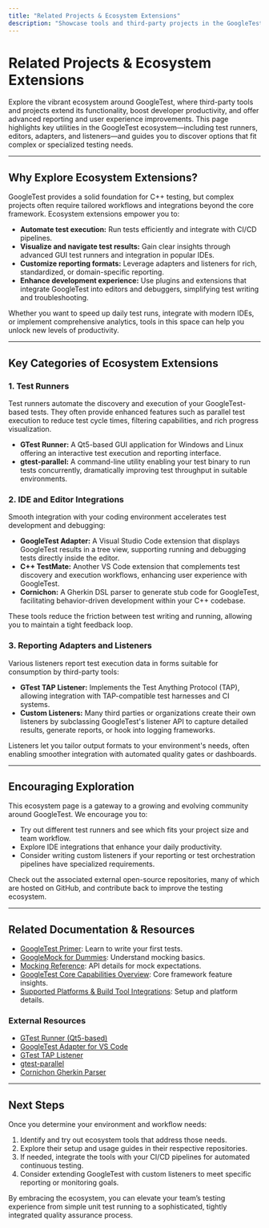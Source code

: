 ```yaml
---
title: "Related Projects & Ecosystem Extensions"
description: "Showcase tools and third-party projects in the GoogleTest ecosystem—test runners, editors, adapters, and listeners—that enhance developer workflows or offer advanced reporting and UX. Encourage further exploration for advanced needs."
---
```


# Related Projects & Ecosystem Extensions

Explore the vibrant ecosystem around GoogleTest, where third-party tools and projects extend its functionality, boost developer productivity, and offer advanced reporting and user experience improvements. This page highlights key utilities in the GoogleTest ecosystem—including test runners, editors, adapters, and listeners—and guides you to discover options that fit complex or specialized testing needs.

---

## Why Explore Ecosystem Extensions?

GoogleTest provides a solid foundation for C++ testing, but complex projects often require tailored workflows and integrations beyond the core framework. Ecosystem extensions empower you to:

- **Automate test execution:** Run tests efficiently and integrate with CI/CD pipelines.
- **Visualize and navigate test results:** Gain clear insights through advanced GUI test runners and integration in popular IDEs.
- **Customize reporting formats:** Leverage adapters and listeners for rich, standardized, or domain-specific reporting.
- **Enhance development experience:** Use plugins and extensions that integrate GoogleTest into editors and debuggers, simplifying test writing and troubleshooting.

Whether you want to speed up daily test runs, integrate with modern IDEs, or implement comprehensive analytics, tools in this space can help you unlock new levels of productivity.

---

## Key Categories of Ecosystem Extensions

### 1. Test Runners

Test runners automate the discovery and execution of your GoogleTest-based tests. They often provide enhanced features such as parallel test execution to reduce test cycle times, filtering capabilities, and rich progress visualization.

- **GTest Runner:** A Qt5-based GUI application for Windows and Linux offering an interactive test execution and reporting interface.
- **gtest-parallel:** A command-line utility enabling your test binary to run tests concurrently, dramatically improving test throughput in suitable environments.

### 2. IDE and Editor Integrations

Smooth integration with your coding environment accelerates test development and debugging:

- **GoogleTest Adapter:** A Visual Studio Code extension that displays GoogleTest results in a tree view, supporting running and debugging tests directly inside the editor.
- **C++ TestMate:** Another VS Code extension that complements test discovery and execution workflows, enhancing user experience with GoogleTest.
- **Cornichon:** A Gherkin DSL parser to generate stub code for GoogleTest, facilitating behavior-driven development within your C++ codebase.

These tools reduce the friction between test writing and running, allowing you to maintain a tight feedback loop.

### 3. Reporting Adapters and Listeners

Various listeners report test execution data in forms suitable for consumption by third-party tools:

- **GTest TAP Listener:** Implements the Test Anything Protocol (TAP), allowing integration with TAP-compatible test harnesses and CI systems.
- **Custom Listeners:** Many third parties or organizations create their own listeners by subclassing GoogleTest's listener API to capture detailed results, generate reports, or hook into logging frameworks.

Listeners let you tailor output formats to your environment's needs, often enabling smoother integration with automated quality gates or dashboards.

---

## Encouraging Exploration

This ecosystem page is a gateway to a growing and evolving community around GoogleTest. We encourage you to:

- Try out different test runners and see which fits your project size and team workflow.
- Explore IDE integrations that enhance your daily productivity.
- Consider writing custom listeners if your reporting or test orchestration pipelines have specialized requirements.

Check out the associated external open-source repositories, many of which are hosted on GitHub, and contribute back to improve the testing ecosystem.

---

## Related Documentation & Resources

- [GoogleTest Primer](primer.md): Learn to write your first tests.
- [GoogleMock for Dummies](gmock_for_dummies.md): Understand mocking basics.
- [Mocking Reference](reference/mocking.md): API details for mock expectations.
- [GoogleTest Core Capabilities Overview](overview/product-intro-core-features/core-capabilities-overview.mdx): Core framework feature insights.
- [Supported Platforms & Build Tool Integrations](overview/integration-and-ecosystem/supported-platforms-build-tools.mdx): Setup and platform details.

### External Resources

- [GTest Runner (Qt5-based)](https://github.com/nholthaus/gtest-runner)
- [GoogleTest Adapter for VS Code](https://marketplace.visualstudio.com/items?itemName=DavidSchuldenfrei.gtest-adapter)
- [GTest TAP Listener](https://github.com/kinow/gtest-tap-listener)
- [gtest-parallel](https://github.com/google/gtest-parallel)
- [Cornichon Gherkin Parser](https://pypi.org/project/cornichon/)

---

## Next Steps

Once you determine your environment and workflow needs:

1. Identify and try out ecosystem tools that address those needs.
2. Explore their setup and usage guides in their respective repositories.
3. If needed, integrate the tools with your CI/CD pipelines for automated continuous testing.
4. Consider extending GoogleTest with custom listeners to meet specific reporting or monitoring goals.

By embracing the ecosystem, you can elevate your team’s testing experience from simple unit test running to a sophisticated, tightly integrated quality assurance process.

